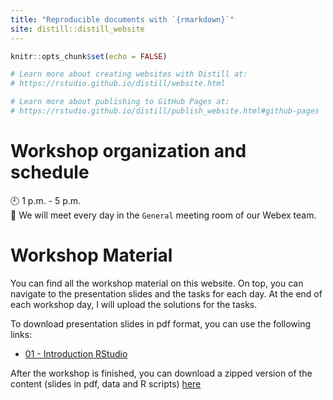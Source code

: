 ```yaml
---
title: "Reproducible documents with `{rmarkdown}`"
site: distill::distill_website
---
```


```r
knitr::opts_chunk$set(echo = FALSE)

# Learn more about creating websites with Distill at:
# https://rstudio.github.io/distill/website.html

# Learn more about publishing to GitHub Pages at:
# https://rstudio.github.io/distill/publish_website.html#github-pages

```

# Workshop organization and schedule

🕘 1 p.m. - 5 p.m. <br>
📍 We will meet every day in the `General` meeting room of our Webex team.


# Workshop Material

You can find all the workshop material on this website.
On top, you can navigate to the presentation slides and the tasks for each day.
At the end of each workshop day, I will upload the solutions for the tasks.

To download presentation slides in pdf format, you can use the following links:

- <a href="./slides/01_01_RStudio.pdf" download> 01 - Introduction RStudio</a>

After the workshop is finished, you can download a zipped version of the content (slides in pdf, data and R scripts) <a href="intro-r-data-analysis-project.zip" download>here</a>
